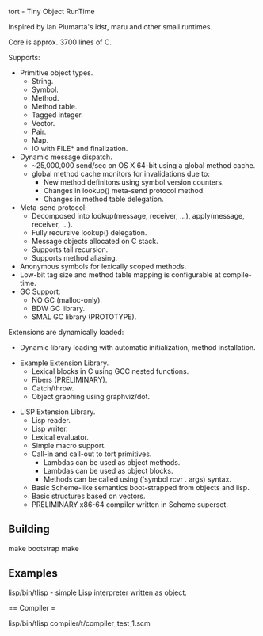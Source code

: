 
tort - Tiny Object RunTime

Inspired by Ian Piumarta's idst, maru and other small runtimes.

Core is approx. 3700 lines of C.

Supports:

* Primitive object types.
** String.
** Symbol.
** Method.
** Method table.
** Tagged integer.
** Vector.
** Pair.
** Map.
** IO with FILE* and finalization.
* Dynamic message dispatch.
** ~25,000,000 send/sec on OS X 64-bit using a global method cache.
** global method cache monitors for invalidations due to:
*** New method definitons using symbol version counters.
*** Changes in lookup() meta-send protocol method.
*** Changes in method table delegation.
* Meta-send protocol:
** Decomposed into lookup(message, receiver, ...), apply(message, receiver, ...).
** Fully recursive lookup() delegation.
** Message objects allocated on C stack.
** Supports tail recursion.
** Supports method aliasing.
* Anonymous symbols for lexically scoped methods.
* Low-bit tag size and method table mapping is configurable at compile-time.
* GC Support:
** NO GC (malloc-only).
** BDW GC library.
** SMAL GC library (PROTOTYPE).

Extensions are dynamically loaded:

* Dynamic library loading with automatic initialization, method installation.

* Example Extension Library.
** Lexical blocks in C using GCC nested functions.
** Fibers (PRELIMINARY).
** Catch/throw.
** Object graphing using graphviz/dot.

* LISP Extension Library.
** Lisp reader.
** Lisp writer.
** Lexical evaluator.
** Simple macro support.
** Call-in and call-out to tort primitives.
*** Lambdas can be used as object methods.
*** Lambdas can be used as object blocks.
*** Methods can be called using ('symbol rcvr . args) syntax.
** Basic Scheme-like semantics boot-strapped from objects and lisp.
** Basic structures based on vectors.
** PRELIMINARY x86-64 compiler written in Scheme superset.

== Building ==

make bootstrap
make

== Examples ==

lisp/bin/tlisp - simple Lisp interpreter written as object.

== Compiler =

lisp/bin/tlisp compiler/t/compiler_test_1.scm


